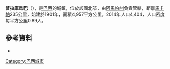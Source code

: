{{Coord|1|44|37|N|50|47|4|W|display=title}}

'''普拉庫烏巴'''（{{lang-pt|Pracuúba}}），是[[巴西|巴西]]的城鎮，位於該國北部，由[[阿馬帕州|阿馬帕州]]負責管轄，距離[[馬卡帕|馬卡帕]]235公里，始建於1901年，面積4,957平方公里，2014年人口4,404，人口密度每平方公里0.89人。

==參考資料==
*{{cite web | url = http://www.ap.gov.br/amapa/site/paginas/municipios/pracuuba.jsp | title = Pracuúba | year = 2011 | publisher = Governo do Estado do Amapá | location = Macapá, Amapá, Brazil | accessdate = 2014-06-05 | language = pt | deadurl = yes | archiveurl = https://web.archive.org/web/20140827233932/http://www.ap.gov.br/amapa/site/paginas/municipios/pracuuba.jsp | archivedate = 2014年8月27日}}
{{阿馬帕州市鎮|state=autocollapse}}
{{Brazil-geo-stub}}
[[Category:巴西城市|Category:巴西城市]]